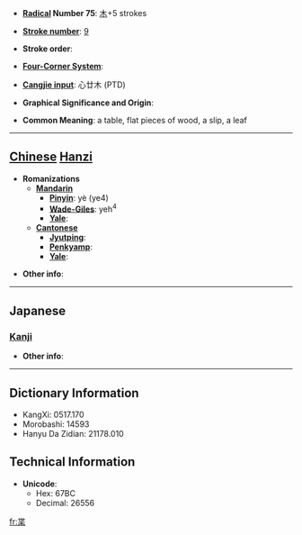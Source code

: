 * '''[[Wiktionary:Chinese radical index| Radical]] Number 75''': [[Wiktionary:Chinese radical index 木|木]]+5 strokes

* '''[[Wiktionary:Chinese total strokes index|Stroke number]]''': [[Wiktionary:Chinese total strokes index 9|9]]

* '''Stroke order''': 

* '''[[Wiktionary:Chinese four corner index|Four-Corner System]]''': 

* '''[[Wiktionary:Chinese Cangjie index|Cangjie input]]''': 心廿木 (PTD)

* '''Graphical Significance and Origin''': 

* '''Common Meaning''': a table, flat pieces of wood, a slip, a leaf

----

== [[Chinese]] [[Hanzi]] ==

* '''Romanizations'''
** '''[[Mandarin]]'''
*** '''[[Pinyin]]''': yè (ye4)
*** '''[[Wade-Giles]]''': yeh<sup>4</sup>
*** '''[[Yale]]''': 
** '''[[Cantonese]]'''
*** '''[[Jyutping]]''':
*** '''[[Penkyamp]]''': 
*** '''[[Yale]]''': 

* '''Other info''': 

----

==Japanese==
===[[Kanji]]===
{{kanji|on readings=[[よう]] (yō)|kun readings=[[うすいきふだ]] (usuikifuda), [[まど]] (mado)}}

* '''Other info''':  

----

== Dictionary Information ==

* KangXi: 0517.170
* Morobashi: 14593
* Hanyu Da Zidian: 21178.010

== Technical Information ==

* '''Unicode''':
** Hex: 67BC
** Decimal: 26556

[[fr:枼]]